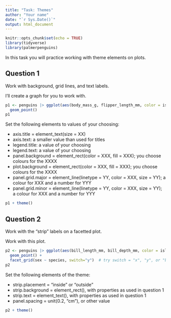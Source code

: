 ```yaml
---
title: "Task: Themes"
author: "Your name"
date: "`r Sys.Date()`"
output: html_document
---
```


```r
knitr::opts_chunk$set(echo = TRUE)
library(tidyverse)
library(palmerpenguins)
```

In this task you will practice working with theme elements on plots.

## Question 1

Work with background, grid lines, and text labels.

I'll create a graph for you to work with.

```r
p1 <- penguins |> ggplot(aes(body_mass_g, flipper_length_mm, color = island)) + 
  geom_point()
p1
```

Set the following elements to values of your choosing:

* axis.title = element_text(size = XX)
* axis.text: a smaller value than used for titles
* legend.title: a value of your choosing
* legend.text: a value of your choosing
* panel.background = element_rect(color = XXX, fill = XXX); you choose colours for the XXXX
* plot.background = element_rect(color = XXX, fill = XXX); you choose colours for the XXXX
* panel.grid.major = element_line(linetype = YY, color = XXX, size = YY); a colour for XXX and a number for YYY
* panel.grid.minor = element_line(linetype = YY, color = XXX, size = YY); a colour for XXX and a number for YYY

```r
p1 + theme()
```

## Question 2

Work with the "strip" labels on a facetted plot.

Work with this plot.

```r
p2 <- penguins |> ggplot(aes(bill_length_mm, bill_depth_mm, color = island)) + 
  geom_point() + 
  facet_grid(sex ~ species, switch="y")  # try switch = "x", "y", or "both"; this controls where the strip labels are shown
p2
```

Set the following elements of the theme:

* strip.placement = "inside" or "outside"
* strip.background = element_rect(), with properties as used in question 1
* strip.text = element_text(), with properties as used in question 1
* panel.spacing = unit(0.2, "cm"), or other value


```r
p2 + theme()
```

